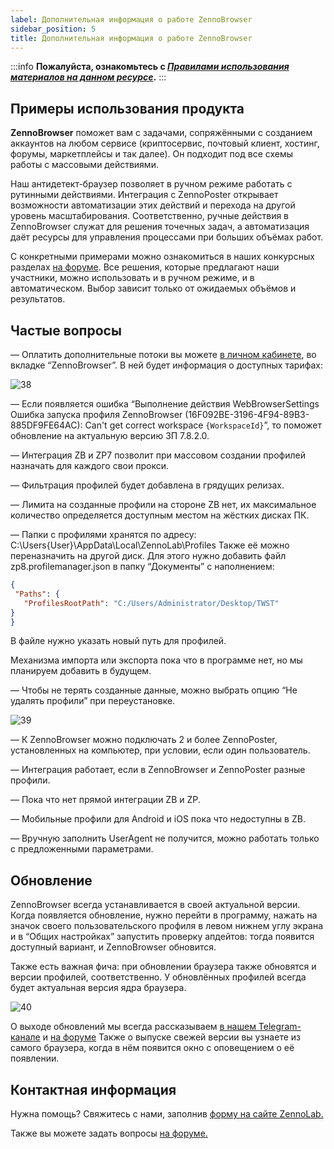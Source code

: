 ```yaml
---
label: Дополнительная информация о работе ZennoBrowser
sidebar_position: 5
title: Дополнительная информация о работе ZennoBrowser
---
```


:::info **Пожалуйста, ознакомьтесь с [*Правилами использования материалов на данном ресурсе*](../Disclaimer).**
:::


## **Примеры использования продукта**

**ZennoBrowser** поможет вам с задачами, сопряжёнными с созданием аккаунтов на любом сервисе (криптосервис, почтовый клиент, хостинг, форумы, маркетплейсы и так далее). Он подходит под все схемы работы с массовыми действиями.

Наш антидетект-браузер позволяет в ручном режиме работать с рутинными действиями. Интеграция с ZennoPoster открывает возможности автоматизации этих действий и перехода на другой уровень масштабирования. Соответственно, ручные действия в ZennoBrowser служат для решения точечных задач, а автоматизация даёт ресурсы для управления процессами при больших объёмах работ.

С конкретными примерами можно ознакомиться в наших конкурсных разделах [на форуме](https://zenno.club/discussion/forums/poleznye-stati-istorii-uspexa.154). Все решения, которые предлагают наши участники, можно использовать и в ручном режиме, и в автоматическом. Выбор зависит только от ожидаемых объёмов и результатов.


## **Частые вопросы**

— Оплатить дополнительные потоки вы можете [в личном кабинете](https://account.zennolab.com/personal-area-zenno-browser/update-tariff), во вкладке “ZennoBrowser”. В ней будет информация о доступных тарифах:

![38](..\basics\assets\Other\38.png)

— Если появляется ошибка “Выполнение действия WebBrowserSettings Ошибка запуска профиля ZennoBrowser (16F092BE-3196-4F94-89B3-885DF9FE64AC): Can't get correct workspace ```{WorkspaceId}```”, то поможет обновление на актуальную версию ЗП 7.8.2.0.

— Интеграция ZB и ZP7 позволит при массовом создании профилей назначать для каждого свои прокси.

— Фильтрация профилей будет добавлена в грядущих релизах.

— Лимита на созданные профили на стороне ZB нет, их максимальное количество определяется доступным местом на жёстких дисках ПК.

— Папки с профилями хранятся по адресу: C:\Users\{User}\AppData\Local\ZennoLab\Profiles Также её можно переназначить на другой диск. Для этого нужно добавить файл zp8.profilemanager.json в папку “Документы” с наполнением:

``` json
{
 "Paths": {
   "ProfilesRootPath": "C:/Users/Administrator/Desktop/TWST"
}
}
```

В файле нужно указать новый путь для профилей.

Механизма импорта или экспорта пока что в программе нет, но мы планируем добавить в будущем.

— Чтобы не терять созданные данные, можно выбрать опцию “Не удалять профили” при переустановке.

![39](..\basics\assets\Other\39.png)

— К ZennoBrowser можно подключать 2 и более ZennoPoster, установленных на компьютер, при условии, если один пользователь.

— Интеграция работает, если в ZennoBrowser и ZennoPoster разные профили.

— Пока что нет прямой интеграции ZB и ZP.

— Мобильные профили для Android и iOS пока что недоступны в ZB.

— Вручную заполнить UserAgent не получится, можно работать только с предложенными параметрами.


## **Обновление**

ZennoBrowser всегда устанавливается в своей актуальной версии. Когда появляется обновление, нужно перейти в программу, нажать на значок своего пользовательского профиля в левом нижнем углу экрана и в “Общих настройках” запустить проверку апдейтов: тогда появится доступный вариант, и ZennoBrowser обновится.

Также есть важная фича: при обновлении браузера также обновятся и версии профилей, соответственно. У обновлённых профилей всегда будет актуальная версия ядра браузера. 

![40](..\basics\assets\Other\40.png)

О выходе обновлений мы всегда рассказываем [в нашем Telegram-канале](https://t.me/zennolab) и [на форуме](https://zenno.club/discussion/forums/zennobrowser.340/) 
Также о выпуске свежей версии вы узнаете из самого браузера, когда в нём появится окно с оповещением о её появлении.


## **Контактная информация**

Нужна помощь? Свяжитесь с нами, заполнив [форму на сайте ZennoLab.](https://zennolab.com/ru/contacts/) 

Также вы можете задать вопросы [на форуме.](https://zenno.club/discussion/forums/zennobrowser.340/) 